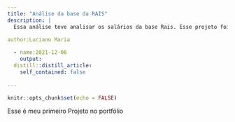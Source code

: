 ```yaml
---
title: "Análise da base da RAIS"
description: |
  Essa análise teve analisar os salários da base Rais. Esse projeto foi feito na SEmana DATA Science na Prática da CursoR
   
author:Luciano Maria

  - name:2021-12-06 
    output:
  distill::distill_article:
    self_contained: false
    
---
```



```r
knitr::opts_chunk$set(echo = FALSE)
```

Esse é meu primeiro Projeto no portfólio



